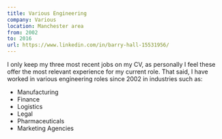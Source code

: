 ```yaml
---
title: Various Engineering
company: Various
location: Manchester area
from: 2002
to: 2016 
url: https://www.linkedin.com/in/barry-hall-15531956/
---
```


I only keep my three most recent jobs on my CV, as personally I feel these offer 
the most relevant experience for my current role. That said, I have worked in various 
engineering roles since 2002 in industries such as:

- Manufacturing
- Finance
- Logistics
- Legal
- Pharmaceuticals
- Marketing Agencies
